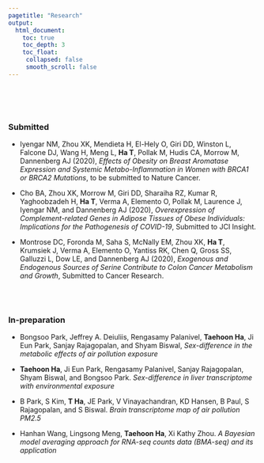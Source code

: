 ```yaml
---
pagetitle: "Research"
output:
  html_document:
    toc: true
    toc_depth: 3
    toc_float:
     collapsed: false
     smooth_scroll: false
---
```


<link rel="stylesheet" href="styles.css" type="text/css">

<br><br><br>

### Submitted

+ Iyengar NM, Zhou XK, Mendieta H, El-Hely O, Giri DD, Winston L, Falcone DJ, Wang H, Meng L, **Ha T**, Pollak M, Hudis CA, Morrow M, Dannenberg AJ (2020), *Effects of Obesity on Breast Aromatase Expression and Systemic Metabo-Inflammation in Women with BRCA1 or BRCA2 Mutations*, to be submitted to Nature Cancer.

+ Cho BA, Zhou XK, Morrow M, Giri DD, Sharaiha RZ, Kumar R, Yaghoobzadeh H, **Ha T**, Verma A, Elemento O, Pollak M, Laurence J, Iyengar NM, and Dannenberg AJ (2020), *Overexpression of Complement-related Genes in Adipose Tissues of Obese Individuals: Implications for the Pathogenesis of COVID-19*, Submitted to JCI Insight.

+ Montrose DC, Foronda M, Saha S, McNally EM, Zhou XK, **Ha T**, Krumsiek J, Verma A, Elemento O, Yantiss RK, Chen Q, Gross SS, Galluzzi L, Dow LE, and Dannenberg AJ (2020), *Exogenous and Endogenous Sources of Serine Contribute to Colon Cancer Metabolism and Growth*, Submitted to Cancer Research.

<br><br>

### In-preparation

+ Bongsoo Park, Jeffrey A. Deiuliis, Rengasamy Palanivel, **Taehoon Ha**, Ji Eun Park, Sanjay Rajagopalan, and Shyam Biswal, *Sex-difference in the metabolic effects of air pollution exposure*

+ **Taehoon Ha**, Ji Eun Park, Rengasamy Palanivel, Sanjay Rajagopalan, Shyam Biswal, and Bongsoo Park. *Sex-difference in liver transcriptome with environmental exposure*

+ B Park, S Kim, **T Ha**, JE Park, V Vinayachandran, KD Hansen, B Paul, S Rajagopalan, and S Biswal. *Brain transcriptome map of air pollution PM2.5*

+ Hanhan Wang, Lingsong Meng, **Taehoon Ha**, Xi Kathy Zhou. *A Bayesian model averaging approach for RNA-seq counts data (BMA-seq) and its application*
